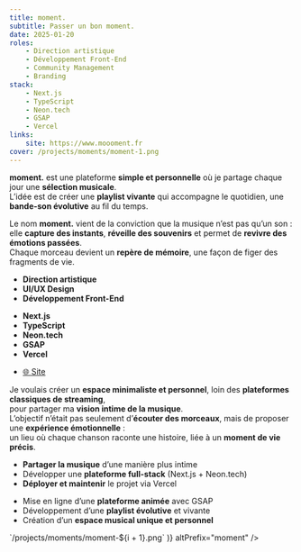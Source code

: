 ```yaml
---
title: moment.
subtitle: Passer un bon moment.
date: 2025-01-20
roles:
    - Direction artistique
    - Développement Front-End
    - Community Management
    - Branding
stack:
    - Next.js
    - TypeScript
    - Neon.tech
    - GSAP
    - Vercel
links:
    site: https://www.moooment.fr
cover: /projects/moments/moment-1.png
---
```


<Section>

**moment.** est une plateforme **simple et personnelle** où je partage chaque jour une **sélection musicale**.  
L’idée est de créer une **playlist vivante** qui accompagne le quotidien, une **bande-son évolutive** au fil du temps.

Le nom **moment.** vient de la conviction que la musique n’est pas qu’un son :  
elle **capture des instants**, **réveille des souvenirs** et permet de **revivre des émotions passées**.  
Chaque morceau devient un **repère de mémoire**, une façon de figer des fragments de vie.

</Section>

<Accordion>

<AccordionItem title="Rôles">

-   **Direction artistique**
-   **UI/UX Design**
-   **Développement Front-End**

</AccordionItem>

<AccordionItem title="Stack">

-   **Next.js**
-   **TypeScript**
-   **Neon.tech**
-   **GSAP**
-   **Vercel**

</AccordionItem>

<AccordionItem title="Liens">

-   [🌐 Site ](https://www.moooment.fr)

</AccordionItem>

<AccordionItem title="Contexte">

Je voulais créer un **espace minimaliste et personnel**, loin des **plateformes classiques de streaming**,  
pour partager ma **vision intime de la musique**.  
L’objectif n’était pas seulement d’**écouter des morceaux**, mais de proposer une **expérience émotionnelle** :  
un lieu où chaque chanson raconte une histoire, liée à un **moment de vie précis**.

</AccordionItem>

<AccordionItem title="Objectifs">

-   **Partager la musique** d’une manière plus intime
-   Développer une **plateforme full-stack** (Next.js + Neon.tech)
-   **Déployer et maintenir** le projet via Vercel

</AccordionItem>

<AccordionItem title="Résultats" defaultOpen>

-   Mise en ligne d’une **plateforme animée** avec GSAP
-   Développement d’une **playlist évolutive** et vivante
-   Création d’un **espace musical unique et personnel**

</AccordionItem>

<AccordionItem title="Galerie" defaultOpen>
    <Lightbox
        images={Array.from(
            { length: 60 },
            (_, i) => `/projects/moments/moment-${i + 1}.png`
        )}
        altPrefix="moment"
    />
</AccordionItem>

</Accordion>
